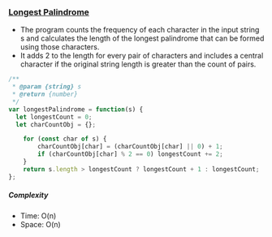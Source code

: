 ### [Longest Palindrome](https://leetcode.com/problems/longest-palindrome)

- The program counts the frequency of each character in the input string s and calculates the length of the longest palindrome that can be formed using those characters.
- It adds 2 to the length for every pair of characters and includes a central character if the original string length is greater than the count of pairs.

```js copy
/**
 * @param {string} s
 * @return {number}
 */
var longestPalindrome = function(s) {
  let longestCount = 0;
  let charCountObj = {};

    for (const char of s) {
        charCountObj[char] = (charCountObj[char] || 0) + 1;
        if (charCountObj[char] % 2 == 0) longestCount += 2;
    }
    return s.length > longestCount ? longestCount + 1 : longestCount;
};
```

##### Complexity

- Time: O(n)
- Space: O(n)
